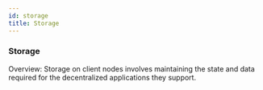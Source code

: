 ```yaml
---
id: storage
title: Storage
---
```


### Storage

Overview: Storage on client nodes involves maintaining the state and data required for the decentralized applications they support.
